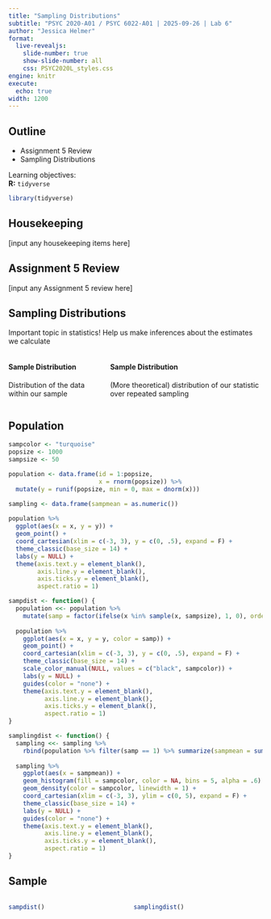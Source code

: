 ```yaml
---
title: "Sampling Distributions"
subtitle: "PSYC 2020-A01 / PSYC 6022-A01 | 2025-09-26 | Lab 6"
author: "Jessica Helmer"
format: 
  live-revealjs:
    slide-number: true
    show-slide-number: all
    css: PSYC2020L_styles.css
engine: knitr
execute:
  echo: true
width: 1200
---
```


## Outline

* Assignment 5 Review
* Sampling Distributions

Learning objectives:  
**R:** `tidyverse`

```r
library(tidyverse)
```


## Housekeeping

[input any housekeeping items here]


## Assignment 5 Review

[input any Assignment 5 review here]


## Sampling Distributions

Important topic in statistics! Help us make inferences about the estimates we calculate

:::: {.columns}
::: {.column}
#### Sample Distribution

Distribution of the data within our sample

:::

::: {.column}
#### Sample Distribution

(More theoretical) distribution of our statistic over repeated sampling
:::
::::


## Population

```r
sampcolor <- "turquoise"
popsize <- 1000
sampsize <- 50

population <- data.frame(id = 1:popsize,
                         x = rnorm(popsize)) %>%
  mutate(y = runif(popsize, min = 0, max = dnorm(x)))

sampling <- data.frame(sampmean = as.numeric())
         
population %>%
  ggplot(aes(x = x, y = y)) +
  geom_point() +
  coord_cartesian(xlim = c(-3, 3), y = c(0, .5), expand = F) +
  theme_classic(base_size = 14) +
  labs(y = NULL) +
  theme(axis.text.y = element_blank(),
        axis.line.y = element_blank(),
        axis.ticks.y = element_blank(),
        aspect.ratio = 1)
```

```r
sampdist <- function() {
  population <<- population %>%
    mutate(samp = factor(ifelse(x %in% sample(x, sampsize), 1, 0), ordered = T))
  
  population %>%
    ggplot(aes(x = x, y = y, color = samp)) +
    geom_point() +
    coord_cartesian(xlim = c(-3, 3), y = c(0, .5), expand = F) +
    theme_classic(base_size = 14) +
    scale_color_manual(NULL, values = c("black", sampcolor)) +
    labs(y = NULL) +
    guides(color = "none") +
    theme(axis.text.y = element_blank(),
          axis.line.y = element_blank(),
          axis.ticks.y = element_blank(),
          aspect.ratio = 1)
}

samplingdist <- function() {
  sampling <<- sampling %>%
    rbind(population %>% filter(samp == 1) %>% summarize(sampmean = sum(x) / sampsize))
  
  sampling %>%
    ggplot(aes(x = sampmean)) +
    geom_histogram(fill = sampcolor, color = NA, bins = 5, alpha = .6) +
    geom_density(color = sampcolor, linewidth = 1) +
    coord_cartesian(xlim = c(-3, 3), ylim = c(0, 5), expand = F) +
    theme_classic(base_size = 14) +
    labs(y = NULL) +
    guides(color = "none") +
    theme(axis.text.y = element_blank(),
          axis.line.y = element_blank(),
          axis.ticks.y = element_blank(),
          aspect.ratio = 1)
}
```


## Sample

:::: {.columns}
::: {.column}
```r
sampdist()
```
:::

::: {.column}
```r
samplingdist()
```
:::
::::




